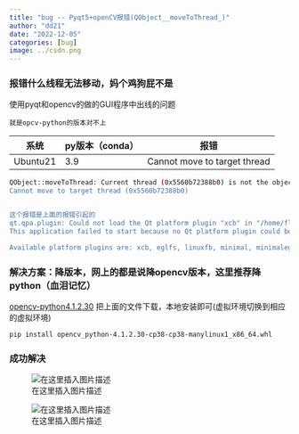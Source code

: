 ```yaml
---
title: "bug -- Pyqt5+openCV报错(QObject__moveToThread_)"
author: "dd21"
date: "2022-12-05" 
categories: [bug]
image: ../csdn.png
---
```



### 报错什么线程无法移动，妈个鸡狗屁不是
使用pyqt和opencv的做的GUI程序中出线的问题

`就是opcv-python的版本对不上`

|系统|py版本（conda）|报错  |
|--|--|--|
|Ubuntu21| 3.9 |Cannot move to target thread  |
```bash
QObject::moveToThread: Current thread (0x5560b72388b0) is not the object's thread (0x5560b74641b0).
Cannot move to target thread (0x5560b72388b0)


这个报错是上面的报错引起的
qt.qpa.plugin: Could not load the Qt platform plugin "xcb" in "/home/fly/anaconda3/envs/video/lib/python3.9/site-packages/cv2/qt/plugins" even though it was found.
This application failed to start because no Qt platform plugin could be initialized. Reinstalling the application may fix this problem.（

Available platform plugins are: xcb, eglfs, linuxfb, minimal, minimalegl, offscreen, vnc, wayland-egl, wayland, wayland-xcomposite-egl, wayland-xcomposite-glx, webgl.

```
### 解决方案：降版本，网上的都是说降opencv版本，这里推荐降python（血泪记忆）
[opencv-python4.1.2.30](https://pypi.org/project/opencv-python/4.1.2.30/#files)
把上面的文件下载，本地安装即可(虚拟环境切换到相应的虚拟环境)

```bahs
pip install opencv_python-4.1.2.30-cp38-cp38-manylinux1_x86_64.whl 
```
### 成功解决
![在这里插入图片描述](https://img-blog.csdnimg.cn/bc8e1cd27fd24e02bb5b4d9385774805.png?x-oss-process=image/watermark,type_d3F5LXplbmhlaQ,shadow_50,text_Q1NETiBA5aSn5q-beg==,size_18,color_FFFFFF,t_70,g_se,x_16)

![在这里插入图片描述](https://img-blog.csdnimg.cn/637866b5565648da84869bc6dde5ed03.png?x-oss-process=image/watermark,type_d3F5LXplbmhlaQ,shadow_50,text_Q1NETiBA5aSn5q-beg==,size_20,color_FFFFFF,t_70,g_se,x_16)

